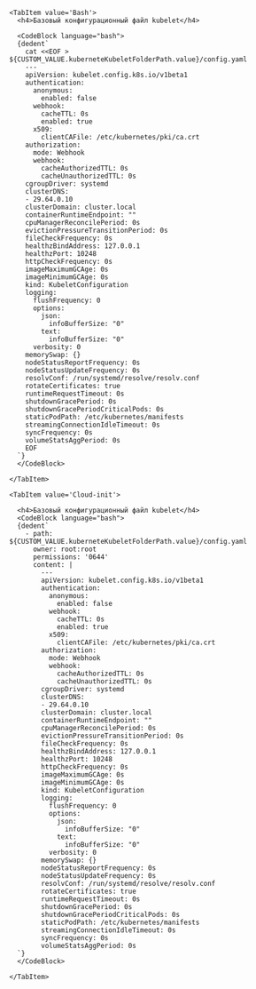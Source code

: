 
<Tabs groupId="install-type">

    <TabItem value='Bash'>
      <h4>Базовый конфигурационный файл kubelet</h4>

      <CodeBlock language="bash">
      {dedent`
        cat <<EOF > ${CUSTOM_VALUE.kuberneteKubeletFolderPath.value}/config.yaml
        ---
        apiVersion: kubelet.config.k8s.io/v1beta1
        authentication:
          anonymous:
            enabled: false
          webhook:
            cacheTTL: 0s
            enabled: true
          x509:
            clientCAFile: /etc/kubernetes/pki/ca.crt
        authorization:
          mode: Webhook
          webhook:
            cacheAuthorizedTTL: 0s
            cacheUnauthorizedTTL: 0s
        cgroupDriver: systemd
        clusterDNS:
        - 29.64.0.10
        clusterDomain: cluster.local
        containerRuntimeEndpoint: ""
        cpuManagerReconcilePeriod: 0s
        evictionPressureTransitionPeriod: 0s
        fileCheckFrequency: 0s
        healthzBindAddress: 127.0.0.1
        healthzPort: 10248
        httpCheckFrequency: 0s
        imageMaximumGCAge: 0s
        imageMinimumGCAge: 0s
        kind: KubeletConfiguration
        logging:
          flushFrequency: 0
          options:
            json:
              infoBufferSize: "0"
            text:
              infoBufferSize: "0"
          verbosity: 0
        memorySwap: {}
        nodeStatusReportFrequency: 0s
        nodeStatusUpdateFrequency: 0s
        resolvConf: /run/systemd/resolve/resolv.conf
        rotateCertificates: true
        runtimeRequestTimeout: 0s
        shutdownGracePeriod: 0s
        shutdownGracePeriodCriticalPods: 0s
        staticPodPath: /etc/kubernetes/manifests
        streamingConnectionIdleTimeout: 0s
        syncFrequency: 0s
        volumeStatsAggPeriod: 0s
        EOF
      `}
      </CodeBlock>

    </TabItem>

    <TabItem value='Cloud-init'>

      <h4>Базовый конфигурационный файл kubelet</h4>
      <CodeBlock language="bash">
      {dedent`
        - path: ${CUSTOM_VALUE.kuberneteKubeletFolderPath.value}/config.yaml
          owner: root:root
          permissions: '0644'
          content: |
            ---
            apiVersion: kubelet.config.k8s.io/v1beta1
            authentication:
              anonymous:
                enabled: false
              webhook:
                cacheTTL: 0s
                enabled: true
              x509:
                clientCAFile: /etc/kubernetes/pki/ca.crt
            authorization:
              mode: Webhook
              webhook:
                cacheAuthorizedTTL: 0s
                cacheUnauthorizedTTL: 0s
            cgroupDriver: systemd
            clusterDNS:
            - 29.64.0.10
            clusterDomain: cluster.local
            containerRuntimeEndpoint: ""
            cpuManagerReconcilePeriod: 0s
            evictionPressureTransitionPeriod: 0s
            fileCheckFrequency: 0s
            healthzBindAddress: 127.0.0.1
            healthzPort: 10248
            httpCheckFrequency: 0s
            imageMaximumGCAge: 0s
            imageMinimumGCAge: 0s
            kind: KubeletConfiguration
            logging:
              flushFrequency: 0
              options:
                json:
                  infoBufferSize: "0"
                text:
                  infoBufferSize: "0"
              verbosity: 0
            memorySwap: {}
            nodeStatusReportFrequency: 0s
            nodeStatusUpdateFrequency: 0s
            resolvConf: /run/systemd/resolve/resolv.conf
            rotateCertificates: true
            runtimeRequestTimeout: 0s
            shutdownGracePeriod: 0s
            shutdownGracePeriodCriticalPods: 0s
            staticPodPath: /etc/kubernetes/manifests
            streamingConnectionIdleTimeout: 0s
            syncFrequency: 0s
            volumeStatsAggPeriod: 0s
      `}
      </CodeBlock>

    </TabItem>

</Tabs>
